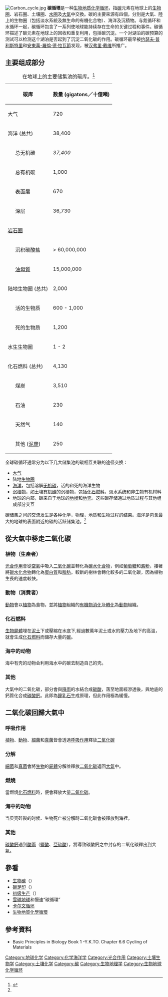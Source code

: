 [[File:Carbon_cycle.jpg|thumb]]
'''碳循環'''是一种[[生物地质化学循环|生物地质化学循环]]，指[[碳|碳]]元素在地球上的[[生物圈|生物圈]]、岩石圈、土壤圈、[[水圈|水圈]]及[[大氣|大氣]]中交換。碳的主要來源有四個，分別是大氣、陸上的生物圈（包括淡水系統及無生命的有機化合物）、海洋及沉積物。与氮循环和水循环一起，碳循环包含了一系列使地球能持续存在生命的关键过程和事件。碳循环描述了碳元素在地球上的回收和重复利用，包括碳沉淀。一个对湖泊的碳预算的测试可以检测这个湖泊是否起到了沉淀二氧化碳的作用。碳循环最早被[[约瑟夫·普利斯特里|约瑟夫·普利斯特里]]和[[安東萬-羅倫·德·拉瓦節|安東萬-羅倫·德·拉瓦節]]发现，被[[汉弗里·戴维|汉弗里·戴维]]所推广。

== 主要组成部分 ==
{| class="wikitable" border="1" align="right"
|+ 在地球上的主要储集池的碳库。<ref name=GlobalCarbonCycle>{{cite journal|title=The Global Carbon Cycle: A Test of Our Knowledge of Earth as a System|journal=Science|date=2000-10-13|doi=10.1126/science.290.5490.291|url=http://science.sciencemag.org/content/290/5490/291|language=en|volume=290|issue=5490|pages=291–296|issn=0036-8075|accessdate=2018-04-02|author=P. Falkowski, R. J. Scholes, E. Boyle, J. Canadell, D. Canfield, J. Elser, N. Gruber, K. Hibbard, P. Högberg, S. Linder, F. T. Mackenzie, B. Moore Iii, T. Pedersen, Y. Rosenthal, S. Seitzinger, V. Smetacek, W. Steffen|archive-date=2018-03-31|archive-url=https://web.archive.org/web/20180331215719/http://science.sciencemag.org/content/290/5490/291|dead-url=no}}</ref>
! 碳库 !! 数量 (gigatons／十億噸)
|-
| 大气 || 720
|-
| 海洋 (总共) || 38,400
|-
| style="padding-left: 2em" | 总无机碳 || ''37,400''
|-
| style="padding-left: 2em" | 总有机碳 || 1,000
|-
| style="padding-left: 2em" | 表面层 || 670
|-
| style="padding-left: 2em" | 深层 || 36,730
|-
| [[岩石圈|岩石圈]] || 
|-
| style="padding-left: 2em" | 沉积碳酸盐 || > 60,000,000
|-
| style="padding-left: 2em" | [[油母質|油母質]] || 15,000,000
|-
| 陆地生物圈 (总共) || 2,000
|-
| style="padding-left: 2em" | 活的生物质 || 600 - 1,000
|-
| style="padding-left: 2em" | 死的生物质 || 1,200
|-
| 水生生物圈 || 1 - 2
|-
| 化石燃料 (总共) || 4,130
|-
| style="padding-left: 2em" | 煤炭 || 3,510
|-
| style="padding-left: 2em" | 石油 || 230
|-
| style="padding-left: 2em" | 天然气 || 140
|-
| style="padding-left: 2em" | 其他 ([[泥炭|泥炭]]) || 250
|}

全球碳循环通常分为以下几大储集池的碳相互关联的途径交换：
*[[大气|大气]]
*陆地[[生物圈|生物圈]]
*[[海|海]][[洋|洋]]，包括溶解[[无机碳|无机碳]]，活的和死的海洋生物
*[[沉積物|沉積物]]，如土壤[[有机碳|有机碳]]的沉積物，包括[[化石燃料|化石燃料]]，淡水系统和非生物有机材料
*地球的内部，碳来自于地球的[[地幔|地幔]]和[[地壳|地壳]]。这些碳存储通过地质过程与其他组成部分交互

碳储集之间的交流发生是各种化学，物理，地质和生物过程的结果。海洋是包含最大的地球的表面附近的碳的活跃储集池。<ref name=GlobalCarbonCycle/>

== 從大氣中移走二氧化碳 ==
=== 植物（生產者） ===
[[光合作用|光合作用]]會從[[空氣|空氣]]中吸入[[二氧化碳|二氧化碳]]並轉化為[[碳水化合物|碳水化合物]]，例如[[葡萄糖|葡萄糖]]和[[澱粉|澱粉]]，接著將[[碳水化合物|碳水化合物]]轉化為[[蛋白質|蛋白質]]和[[脂肪|脂肪]]。較新的樹林會轉化較多的二氧化碳，因為植物生長的速度較快。

=== 動物（消費者） ===
[[動物|動物]]會以[[植物|植物]]為食物，並將[[植物|植物]]組織的[[有機物|有機物]][[消化|消化]]及[[轉化_(生物)|轉化]]為[[動物|動物]]組織。

=== 化石燃料 ===
[[生物|生物]][[屍體|屍體]]埋在[[泥土|泥土]]下或壓縮在水底下,經過數萬年泥土或水的壓力及地下的高溫，就會生成[[化石燃料|化石燃料]]而儲存大量的[[碳|碳]]。

=== 海中的动物 ===
海中有壳的动物会利用海水中的碳去制造自己的壳。

=== 其他 ===
大氣中的二氧化碳，部分會與[[降雨|降雨]]的水結合成[[碳酸|碳酸]]，落至地面經滲透後，與地底的鈣質化合成[[碳酸鈣|碳酸鈣]]。此即為[[鐘乳石|鐘乳石]]生成原理，但此作用極為緩慢。

== 二氧化碳回歸大氣中 ==
=== 呼吸作用 ===
[[植物|植物]]、[[動物|動物]]、[[細菌|細菌]]和[[真菌|真菌]]皆會透過[[呼吸作用|呼吸作用]]釋放[[二氧化碳|二氧化碳]]

=== 分解 ===
[[細菌|細菌]]和[[真菌|真菌]]會將[[生物|生物]]的[[屍體|屍體]]分解並釋放[[二氧化碳|二氧化碳]]返回[[大氣|大氣]]中。
=== 燃燒 ===
當燃燒[[化石燃料|化石燃料]]時，便會釋放大量[[二氧化碳|二氧化碳]]。
=== 海中的动物 ===
当贝壳碎裂的时候、生物死亡被分解時二氧化碳會被釋放到海裡。

===其他===
[[碳酸鈣|碳酸鈣]]遇到[[酸雨|酸雨]]（[[鹽酸|鹽酸]]、[[亞硫酸|亞硫酸]]），將導致碳酸鈣之中封存的二氧化碳釋出到大氣。

== 參看 ==
* [[生物碳|生物碳]]（{{lang-en|Biochar}}）
* [[碳足印|碳足印]]（{{lang-en|Carbon footprint}}）
* [[初级生产|初级生产]]（{{lang-en|Primary production}}）
* [[雪球地球|雪球地球]]和慢速“碳循環”
* [[卡尔文循环|卡尔文循环]]
* [[生物地質化學循環|生物地質化學循環]]

== 參考資料 ==
* Basic Principles in Biology Book 1 -Y.K.TO. Chapter 6.6 Cycling of Materials
{{reflist}}

{{生物地質化學循環}}

{{Authority control}}
[[Category:地球化学|Category:地球化学]]
[[Category:化学海洋学|Category:化学海洋学]]
[[Category:光合作用|Category:光合作用]]
[[Category:土壤生物学|Category:土壤生物学]]
[[Category:土壤化学|Category:土壤化学]]
[[Category:碳|Category:碳]]
[[Category:生物地理学|Category:生物地理学]]
[[Category:生物地球化学循环|Category:生物地球化学循环]]